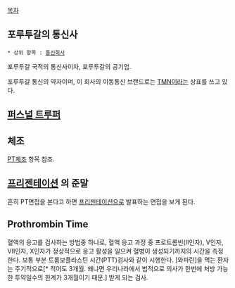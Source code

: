 [[목차]]
== 포루투갈의 통신사 ==
 * 상위 항목 : [[통신회사]]

포루투갈 국적의 통신사이자, 포루투갈의 공기업.

포루투갈 통신의 약자이며, 이 회사의 이동통신 브랜드로는 [[TMN]]이라는 상표를 쓰고 있다.

== [[퍼스널 트루퍼]] ==

== 체조 ==
[[PT체조]] 항목 참조.

== [[프리젠테이션]] 의 준말 ==
흔히 PT면접을 본다고 하면 [[프리젠테이션]]으로 발표하는 면접을 보게 된다.

== Prothrombin Time ==

혈액의 응고를 검사하는 방법중 하나로, 혈액 응고 과정 중 프로트롬빈(II인자), V인자, VII인자, X인자가 정상적으로 응고 활성을 일으켜 혈병이 생성되기까지의 시간을 측정한다. 보통 부분 트롬보플라스틴 시간(PTT)검사와 같이 시행한다.
[와파린]을 먹는 환자는 주기적으로[* 적어도 3개월. 왜냐면 우리나라에서 법적으로 의사가 한번에 처방 가능한 투약일수의 한계가 3개월이기 때문.] 받게 되는 검사.
